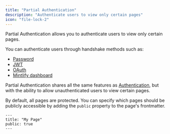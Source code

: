```yaml
---
title: "Partial Authentication"
description: "Authenticate users to view only certain pages"
icon: "file-lock-2"
---
```


Partial Authentication allows you to authenticate users to view only certain pages.

You can authenticate users through handshake methods such as:

- [Password](./authentication-setup/password)
- [JWT](./authentication-setup/jwt)
- [OAuth](./authentication-setup/oauth)
- [Mintlify dashboard](./authentication-setup/mintlify)

Partial Authentication shares all the same features as [Authentication](./authentication), but with the ability to allow unauthenticated users to view certain pages.

By default, all pages are protected. You can specify which pages should be publicly accessible by adding the `public` property to the page's frontmatter.

```mdx
---
title: "My Page"
public: true
---
```
